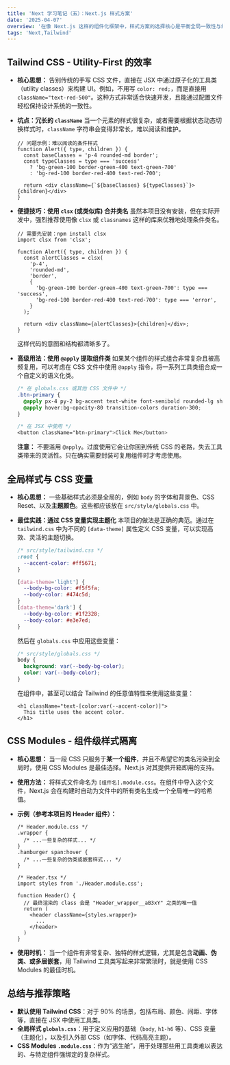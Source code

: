 ```yaml
---
title: 'Next 学习笔记（五）：Next.js 样式方案'
date: '2025-04-07'
overview: '在像 Next.js 这样的组件化框架中，样式方案的选择核心是平衡全局一致性与组件级封装。本项目中主要使用了两种主流方案：Tailwind CSS 作为主要的工具类框架，CSS Modules 作为特定场景下的补充。'
tags: 'Next,Tailwind'
---
```

## Tailwind CSS - Utility-First 的效率

- **核心思想：** 告别传统的手写 CSS 文件，直接在 JSX 中通过原子化的工具类（utility classes）来构建 UI。例如，不用写 `color: red;`，而是直接用 `className="text-red-500"`。这种方式非常适合快速开发，且能通过配置文件轻松保持设计系统的一致性。

- **坑点：冗长的 `className`** 当一个元素的样式很复杂，或者需要根据状态动态切换样式时，`className` 字符串会变得非常长，难以阅读和维护。

  ```tsx
  // 问题示例：难以阅读的条件样式
  function Alert({ type, children }) {
    const baseClasses = 'p-4 rounded-md border';
    const typeClasses = type === 'success' 
      ? 'bg-green-100 border-green-400 text-green-700' 
      : 'bg-red-100 border-red-400 text-red-700';
  
    return <div className={`${baseClasses} ${typeClasses}`}>{children}</div>
  }
  ```

- **便捷技巧：使用 `clsx` (或类似库) 合并类名** 虽然本项目没有安装，但在实际开发中，强烈推荐使用像 `clsx` 或 `classnames` 这样的库来优雅地处理条件类名。

  ```tsx
  // 需要先安装：npm install clsx
  import clsx from 'clsx';
  
  function Alert({ type, children }) {
    const alertClasses = clsx(
      'p-4', 
      'rounded-md', 
      'border',
      {
        'bg-green-100 border-green-400 text-green-700': type === 'success',
        'bg-red-100 border-red-400 text-red-700': type === 'error',
      }
    );
  
    return <div className={alertClasses}>{children}</div>;
  }
  ```

  这样代码的意图和结构都清晰多了。

- **高级用法：使用 `@apply` 提取组件类** 如果某个组件的样式组合非常复杂且被高频复用，可以考虑在 CSS 文件中使用 `@apply` 指令，将一系列工具类组合成一个自定义的语义化类。

  ```css
  /* 在 globals.css 或其他 CSS 文件中 */
  .btn-primary {
    @apply px-4 py-2 bg-accent text-white font-semibold rounded-lg shadow-md;
    @apply hover:bg-opacity-80 transition-colors duration-300;
  }
  
  /* 在 JSX 中使用 */
  <button className="btn-primary">Click Me</button>
  ```

  **注意：** 不要滥用 `@apply`。过度使用它会让你回到传统 CSS 的老路，失去工具类带来的灵活性。只在确实需要封装可复用组件时才考虑使用。

## 全局样式与 CSS 变量

- **核心思想：** 一些基础样式必须是全局的，例如 `body` 的字体和背景色、CSS Reset、以及**主题颜色**。这些都应该放在 `src/style/globals.css` 中。

- **最佳实践：通过 CSS 变量实现主题化** 本项目的做法是正确的典范。通过在 `tailwind.css` 中为不同的 `[data-theme]` 属性定义 CSS 变量，可以实现高效、灵活的主题切换。

  ```css
  /* src/style/tailwind.css */
  :root {
    --accent-color: #ff5671;
  }
  
  [data-theme='light'] {
    --body-bg-color: #f5f5fa;
    --body-color: #474c5d;
  }
  [data-theme='dark'] {
    --body-bg-color: #1f2328;
    --body-color: #e3e7ed;
  }
  ```

  然后在 `globals.css` 中应用这些变量：

  ```css
  /* src/style/globals.css */
  body {
    background: var(--body-bg-color);
    color: var(--body-color);
  }
  ```

  在组件中，甚至可以结合 Tailwind 的任意值特性来使用这些变量：

  ```tsx
  <h1 className="text-[color:var(--accent-color)]">
    This title uses the accent color.
  </h1>
  ```

## CSS Modules - 组件级样式隔离

- **核心思想：** 当一段 CSS 只服务于**某一个组件**，并且不希望它的类名污染到全局时，使用 CSS Modules 是最佳选择。Next.js 对其提供开箱即用的支持。

- **使用方法：** 将样式文件命名为 `[组件名].module.css`。在组件中导入这个文件，Next.js 会在构建时自动为文件中的所有类名生成一个全局唯一的哈希值。

- **示例（参考本项目的 Header 组件）：**

  ```tsx
  /* Header.module.css */
  .wrapper {
    /* ...一些复杂的样式... */
  }
  .hamburger span:hover {
    /* ...一些复杂的伪类或嵌套样式... */
  }
  
  /* Header.tsx */
  import styles from './Header.module.css';
  
  function Header() {
    // 最终渲染的 class 会是 "Header_wrapper__aB3xY" 之类的唯一值
    return (
      <header className={styles.wrapper}> 
        ...
      </header>
    )
  }
  ```

- **使用时机：** 当一个组件有非常复杂、独特的样式逻辑，尤其是包含**动画、伪类、或多层嵌套**，用 Tailwind 工具类写起来非常繁琐时，就是使用 CSS Modules 的最佳时机。

## 总结与推荐策略

- **默认使用 Tailwind CSS**：对于 90% 的场景，包括布局、颜色、间距、字体等，直接在 JSX 中使用工具类。
- **全局样式 `globals.css`**：用于定义应用的基础（`body`, `h1-h6` 等）、CSS 变量（主题化），以及引入外部 CSS（如字体、代码高亮主题）。
- **CSS Modules `.module.css`**：作为“逃生舱”，用于处理那些用工具类难以表达的、与特定组件强绑定的复杂样式。